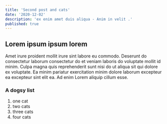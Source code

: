 ```yaml
---
title: 'Second post and cats'
date: '2020-12-02'
description: 'ex enim amet duis aliqua - Anim in velit .'
published: true
---
```


## Lorem ipsum ipsum lorem

Amet irure proident mollit irure sint labore eu commodo.
Deserunt do consectetur laborum consectetur do et veniam laboris do voluptate mollit id minim. Culpa magna quis reprehenderit sunt nisi do ut aliqua sit qui dolore ex voluptate. Ea minim pariatur exercitation minim dolore laborum excepteur ea excepteur sint elit ea. Ad enim Lorem aliquip cillum esse.

### A dogsy list

1.  one cat
2.  two cats
3.  three cats
4.  four cats
